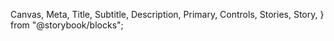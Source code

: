   Canvas,
  Meta,
  Title,
  Subtitle,
  Description,
  Primary,
  Controls,
  Stories,
  Story,
} from "@storybook/blocks";


<Meta of={OrderedListStories} />
<Title />
`` import {OrderedList} from '@nds_core/nds' ``

### PROPS & METHODS

<Controls />

_Note: An `OrderedList` should not be used adjacent to an `UnorderedList`._

<Canvas of={OrderedListStories.Decimal}/>